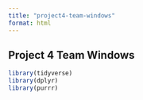 ```yaml
---
title: "project4-team-windows"
format: html
---
```


## Project 4 Team Windows
```r
library(tidyverse)
library(dplyr)
library(purrr)

```